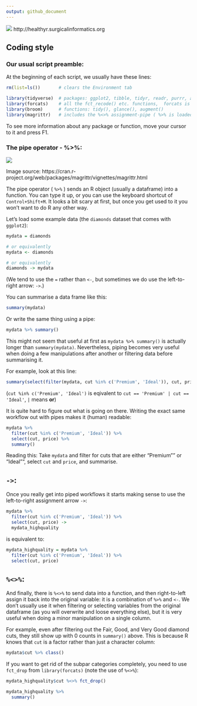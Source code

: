 ```yaml
---
output: github_document
---
```


![](healthyr_logo.jpg)
http://healthyr.surgicalinformatics.org

## Coding style

### Our usual script preamble:
At the beginning of each script, we usually have these lines:

```r
rm(list=ls())       # clears the Environment tab

library(tidyverse)  # packages: ggplot2, tibble, tidyr, readr, purrr, and dplyr 
library(forcats)    # all the fct_recode() etc. functions,  forcats is an anagram for factors
library(broom)      # functions: tidy(), glance(), augment()
library(magrittr)   # includes the %<>% assignment-pipe ( %>% is loaded from dplyr)
```

To see more information about any package or function, move your cursor to it and press F1.

### The pipe operator - %>%:

![](magittr.png)

Image source: https://cran.r-project.org/web/packages/magrittr/vignettes/magrittr.html

The pipe operator ( `%>%` ) sends an R object (usually a dataframe) into a function. You can type it up, or you can use the keyboard shortcut of `Control+Shift+M`. It looks a bit scary at first, but once you get used to it you won't want to do R any other way.


Let's load some example data (the `diamonds` dataset that comes with `ggplot2`):



```r

mydata = diamonds

# or equivalently
mydata <- diamonds

# or equivalently
diamonds -> mydata

```
(We tend to use the `=` rather than `<-`, but sometimes we do use the left-to-right arrow: `->`.)


You can summarise a data frame like this:

```r
summary(mydata)
```

Or write the same thing using a pipe:

```r
mydata %>% summary()
```


This might not seem that useful at first as `mydata %>% summary()` is actually longer than `summary(mydata)`. Nevertheless, piping becomes very useful when doing a few manipulations after another or filtering data before summarising it.

For example, look at this line:
```r
summary(select(filter(mydata, cut %in% c('Premium', 'Ideal')), cut, price))
```
(`cut %in% c('Premium', 'Ideal')` is eqivalent to `cut == 'Premium' | cut == 'Ideal'`, `|` means **or**)

It is quite hard to figure out what is going on there. Writing the exact same workflow out with pipes makes it (human) readable:

```r
mydata %>% 
  filter(cut %in% c('Premium', 'Ideal')) %>% 
  select(cut, price) %>% 
  summary()

```
Reading this: Take `mydata` and filter for cuts that are either "Premium"" or "Ideal"", select `cut` and `price`, and summarise.


## `->`: 

Once you really get into piped workflows it starts making sense to use the left-to-right assignment arrow `->`:

```r
mydata %>% 
  filter(cut %in% c('Premium', 'Ideal')) %>% 
  select(cut, price) ->
  mydata_highquality
```

is equivalent to:

```r
mydata_highquality = mydata %>% 
  filter(cut %in% c('Premium', 'Ideal')) %>% 
  select(cut, price)
```

## `%<>%`: 

And finally, there is `%<>%` to send data into a function, and then right-to-left assign it back into the original variable: it is  a combination of `%>%` and `<-`. We don't usually use it when filtering or selecting variables from the original dataframe (as you will overwrite and loose everything else), but it is very useful when doing a minor manipulation on a single column.

For example, even after filtering out the Fair, Good, and Very Good diamond cuts, they still show up with 0 counts in `summary()` above. This is because R knows that `cut` is a factor rather than just a character column:

```r
mydata$cut %>% class()
```

If you want to get rid of the subpar categories completely, you need to use `fct_drop` from `library(forcats)` (note the use of `%<>%`):

```r
mydata_highquality$cut %<>% fct_drop()

mydata_highquality %>% 
  summary()
```


















